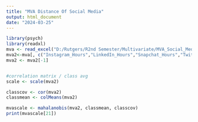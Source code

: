---
title: "MVA Distance Of Social Media"
output: html_document
date: "2024-03-25"
---

```{r}
library(psych)
library(readxl)
mva <- read_excel("D:/Rutgers/R2nd Semester/Multivariate/MVA_Social_Media_Cleaned.xlsx")
mva2<-mva[, c("Instagram_Hours","LinkedIn_Hours","Snapchat_Hours","Twitter_Hours","Whatsapp_Wechat_hours","Reddit_hours","Youtube_hours","OTT_hours")]
mva2 <- mva2[-1]


#correlation matrix / class avg
scale <- scale(mva2)

classcov <- cor(mva2)
classmean <- colMeans(mva2)

mvascale <- mahalanobis(mva2, classmean, classcov)
print(mvascale[21])
```

